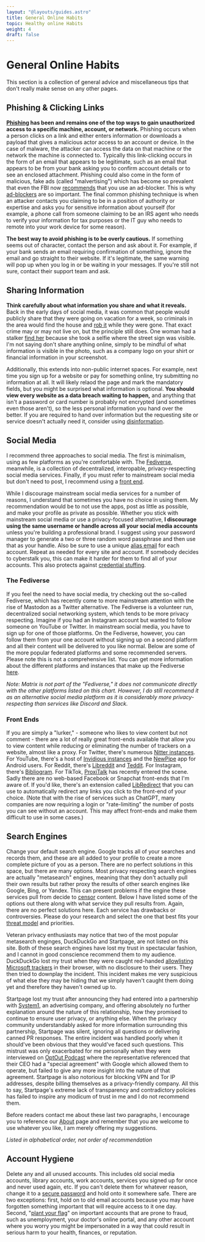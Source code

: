 ```yaml
---
layout: "@layouts/guides.astro"
title: General Online Habits
topic: Healthy online Habits
weight: 4
draft: false
---
```



# General Online Habits

This section is a collection of general advice and miscellaneous tips that don't really make sense on any other pages.

## Phishing & Clicking Links

**[Phishing](https://en.wikipedia.org/wiki/Phishing) has been and remains one of the top ways to gain unauthorized access to a specific machine, account, or network.** Phishing occurs when a person clicks on a link and either enters information or downloads a payload that gives a malicious actor access to an account or device. In the case of malware, the attacker can access the data on that machine or the network the machine is connected to. Typically this link-clicking occurs in the form of an email that appears to be legitimate, such as an email that appears to be from your bank asking you to confirm account details or to see an enclosed attachment. Phishing could also come in the form of malicious, fake ads (called "malvertising") which has become so prevalent that even the FBI now [recommends](https://techcrunch.com/2022/12/22/fbi-ad-blocker/) that you use an ad-blocker. This is why [ad-blockers](/guides/most-important/browser) are so important. The final common phishing technique is when an attacker contacts you claiming to be in a position of authority or expertise and asks you for sensitive information about yourself (for example, a phone call from someone claiming to be an IRS agent who needs to verify your information for tax purposes or the IT guy who needs to remote into your work device for some reason).

**The best way to avoid phishing is to be overly cautious.** If something seems out of character, contact the person and ask about it. For example, if your bank sends an email requiring confirmation of something, ignore the email and go straight to their website. If it's legitimate, the same warning will pop up when you log in or be waiting in your messages. If you're still not sure, contact their support team and ask.

## Sharing Information

**Think carefully about what information you share and what it reveals.** Back in the early days of social media, it was common that people would publicly share that they were going on vacation for a week, so criminals in the area would find the house and [rob it](https://www.zdnet.com/article/infographic-80-of-robbers-check-twitter-facebook-google-street-view/) while they were gone. That exact crime may or may not live on, but the principle still does. One woman had a stalker [find her](https://www.bbc.com/news/world-asia-50000234) because she took a selfie where the street sign was visible. I'm not saying don't share anything online, simply to be mindful of what information is visible in the photo, such as a company logo on your shirt or financial information in your screenshot.

Additionally, this extends into non-public internet spaces. For example, next time you sign up for a website or pay for something online, try submitting no information at all. It will likely relaod the page and mark the mandatory fields, but you might be surprised what information is optional. **You should view every website as a data breach waiting to happen,** and anything that isn't a password or card number is probably not encrypted (and sometimes even those aren't), so the less personal information you hand over the better. If you are required to hand over information but the requesting site or service doesn't actually need it, consider using [disinformation](/guides/less-important/disinformation).

## Social Media

I recommend three approaches to social media. The first is minimalism, using as few platforms as you're comfortable with. The [Fediverse](#the-fediverse), meanwhile, is a collection of decentralized, interopable, privacy-respecting social media services. Finally, if you must refer to mainstream social media but don't need to post, I recommend using a [front end](#front-ends).

While I discourage mainstream social media services for a number of reasons, I understand that sometimes you have no choice in using them. My recommendation would be to not use the apps, post as little as possible, and make your profile as private as possible. Whether you stick with mainstream social media or use a privacy-focused alternative, **I discourage using the same username or handle across all your social media accounts** unless you're building a professional brand. I suggest using your password manager to generate a two or three random word passphrase and then use that as your handle. Also be sure to use a unique [alias email](/guides/moderately-important/email-aliasing) for each account. Repeat as needed for every site and account. If somebody decides to cyberstalk you, this can make it harder for them to find all of your accounts. This also protects against [credential stuffing](https://owasp.org/www-community/attacks/Credential_stuffing).

### The Fediverse

If you feel the need to have social media, try checking out the so-called Fediverse, which has recently come to more mainstream attention with the rise of Mastodon as a Twitter alternative. The Fediverse is a volunteer run, decentralized social networking system, which tends to be more privacy respecting. Imagine if you had an Instagram account but wanted to follow someone on YouTube or Twitter. In mainstream social media, you have to sign up for one of those platforms. On the Fediverse, however, you can follow them from your one account without signing up on a second platform and all their content will be delivered to you like normal. Below are some of the more popular federated platforms and some recommended servers. Please note this is not a comprehensive list. You can get more information about the different platforms and instances that make up the Fediverse [here](https://fediverse.party/).

<Criterias data={chart2Data} />

_Note: Matrix is not part of the "Fediverse," it does not communicate directly with the other platforms listed on this chart. However, I do still recommend it as an alternative social media platform as it is considerably more privacy-respecting than services like Discord and Slack._

### Front Ends

If you are simply a "lurker," - someone who likes to view content but not comment - there are a lot of really great front-ends available that allow you to view content while reducing or eliminating the number of trackers on a website, almost like a proxy. For Twitter, there's numerous [Nitter instances](https://github.com/zedeus/nitter/wiki/Instances). For YouTube, there's a host of [Invidious instances](https://redirect.invidious.io/) and the [NewPipe](https://newpipe.net/) app for Android users. For Reddit, there's [Libreddit](https://github.com/spikecodes/libreddit) and [Teddit](https://codeberg.org/teddit/teddit). For Instagram, there's [Bibliogram](https://git.sr.ht/~cadence/bibliogram-docs/tree/master/docs/Instances.md). For TikTok, [ProxiTalk](https://proxitok.pabloferreiro.es/) has recently entered the scene. Sadly there are no web-based Facebook or Snapchat front-ends that I'm aware of. If you'd like, there's an extension called [LibRedirect](https://github.com/libredirect/LibRedirect) that you can use to automatically redirect any links you click to the front-end of your choice. (Note that with the rise of services such as ChatGPT, many companies are now requiring a login or "rate-limiting" the number of posts you can see without an account. This may affect front-ends and make them difficult to use in some cases.)


## Search Engines

Change your default search engine. Google tracks all of your searches and records them, and these are all added to your profile to create a more complete picture of you as a person. There are no perfect solutions in this space, but there are many options. Most privacy respecting search engines are actually "metasearch" engines, meaning that they don't actually pull their own results but rather proxy the results of other search engines like Google, Bing, or Yandex. This can present problems if the engine these services pull from decide to [censor](https://www.theguardian.com/technology/2021/jun/04/microsoft-bing-tiananmen-tank-man-results) content. Below I have listed some of the options out there along with what service they pull results from. Again, there are no perfect solutions here. Each service has drawbacks or controversies. Please do your research and select the one that best fits your [threat model](/guides/prologue/threatmodel) and priorities.

Veteran privacy enthusiasts may notice that two of the most popular metasearch enginges, DuckDuckGo and Startpage, are not listed on this site. Both of these search engines have lost my trust in spectacular fashion, and I cannot in good conscience recommend them to my audience. DuckDuckGo lost my trust when they were caught red-handed [allowlisting Microsoft trackers](https://www.bleepingcomputer.com/news/security/duckduckgo-browser-allows-microsoft-trackers-due-to-search-agreement/) in their browser, with no disclosure to their users. They then tried to downplay the incident. This incident makes me very suspicious of what else they may be hiding that we simply haven't caught them doing yet and therefore they haven't owned up to.

Startpage lost my trust after announcing they had entered into a partnership with [System1](https://restoreprivacy.com/startpage-system1-privacy-one-group/), an advertising company, and offering absolutely no further explanation around the nature of this relationship, how they promised to continue to ensure user privacy, or anything else. When the privacy community understandably asked for more information surrounding this partnership, Startpage was silent, ignoring all questions or delivering canned PR responses. The entire incident was handled poorly when it should've been obvious that they would've faced such questions. This mistrust was only exacerbated for me personally when they were interviewed on [OptOut Podcast](https://optoutpod.com/episodes/s2e08-startpage/) where the representative referenced that their CEO had a "special agreement" with Google which allowed them to operate, but failed to give any more insight into the nature of that agreement. Startpage is also notorious for blocking VPN and Tor IP addresses, despite billing themselves as a privacy-friendly company. All this to say, Startpage's extreme lack of transparency and contradictory policies has failed to inspire any modicum of trust in me and I do not recommend them.

Before readers contact me about these last two paragraphs, I encourage you to reference our [About](/about) page and remember that you are welcome to use whatever you like, I am merely offering my suggestions.

_Listed in alphabetical order, not order of recommendation_

<Criterias data={chart1Data} />

## Account Hygiene

Delete any and all unused accounts. This includes old social media accounts, library accounts, work accounts, services you signed up for once and never used again, etc. If you can't delete them for whatever reason, change it to a [secure password](/guides/most-important/passwords) and hold onto it somewhere safe. There are two exceptions: first, hold on to old email accounts because you may have forgotten something important that will require access to it one day. Second, "[plant your flag](https://krebsonsecurity.com/2020/08/why-where-you-should-you-plant-your-flag/)" on important accounts that are prone to fraud, such as unemployment, your doctor's online portal, and any other account where you worry you might be impersonated in a way that could result in serious harm to your health, finances, or reputation.